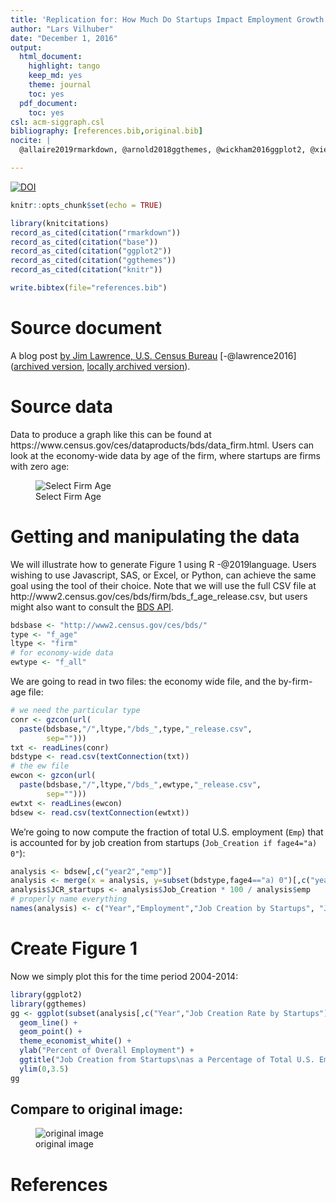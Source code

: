 ```yaml
---
title: 'Replication for: How Much Do Startups Impact Employment Growth in the U.S.?'
author: "Lars Vilhuber"
date: "December 1, 2016"
output:
  html_document:
    highlight: tango
    keep_md: yes
    theme: journal
    toc: yes
  pdf_document:
    toc: yes
csl: acm-siggraph.csl
bibliography: [references.bib,original.bib]
nocite: |
  @allaire2019rmarkdown, @arnold2018ggthemes, @wickham2016ggplot2, @xie2019knitr

---
```

[![DOI](https://zenodo.org/badge/DOI/10.5281/zenodo.400356.svg)](https://doi.org/10.5281/zenodo.400356)

```r
knitr::opts_chunk$set(echo = TRUE)
```
```r
library(knitcitations)
record_as_cited(citation("rmarkdown"))
record_as_cited(citation("base"))
record_as_cited(citation("ggplot2"))
record_as_cited(citation("ggthemes"))
record_as_cited(citation("knitr"))

write.bibtex(file="references.bib")
```

# Source document
A blog post [by Jim Lawrence, U.S. Census Bureau](http://researchmatters.blogs.census.gov/2016/12/01/how-much-do-startups-impact-employment-growth-in-the-u-s/) [-@lawrence2016] ([archived version](https://web.archive.org/web/20161229210623/http://researchmatters.blogs.census.gov/2016/12/01/how-much-do-startups-impact-employment-growth-in-the-u-s/),  [locally archived version](archive/index.html)).

# Source data
Data to produce a graph like this can be found at https://www.census.gov/ces/dataproducts/bds/data_firm.html. Users can look at the economy-wide data by age of the firm, where startups are firms with zero age:

![Select Firm Age](Selection_316.png)

# Getting and manipulating the data
We will illustrate how to generate Figure 1 using R -@2019language. Users wishing to use Javascript, SAS, or Excel, or Python, can achieve the same goal using the tool of their choice. Note that we will use the full CSV file at http://www2.census.gov/ces/bds/firm/bds_f_age_release.csv, but users might also want to consult the [BDS API](https://www.census.gov/data/developers/data-sets/business-dynamics.html).

```r
bdsbase <- "http://www2.census.gov/ces/bds/"
type <- "f_age"
ltype <- "firm"
# for economy-wide data
ewtype <- "f_all"
```
We are going to read in two files: the economy wide file, and the by-firm-age file:
```r
# we need the particular type 
conr <- gzcon(url(
  paste(bdsbase,"/",ltype,"/bds_",type,"_release.csv",
        sep="")))
txt <- readLines(conr)
bdstype <- read.csv(textConnection(txt))
# the ew file
ewcon <- gzcon(url(
  paste(bdsbase,"/",ltype,"/bds_",ewtype,"_release.csv",
        sep="")))
ewtxt <- readLines(ewcon)
bdsew <- read.csv(textConnection(ewtxt))
```
We're going to now compute the fraction of total U.S. employment (`Emp`) that is accounted for by job creation from startups (`Job_Creation if fage4="a) 0"`):

```r
analysis <- bdsew[,c("year2","emp")]
analysis <- merge(x = analysis, y=subset(bdstype,fage4=="a) 0")[,c("year2","Job_Creation")], by="year2")
analysis$JCR_startups <- analysis$Job_Creation * 100 / analysis$emp
# properly name everything
names(analysis) <- c("Year","Employment","Job Creation by Startups", "Job Creation Rate by Startups")
```

# Create Figure 1

Now we simply plot this for the time period 2004-2014:
```r
library(ggplot2)
library(ggthemes)
gg <- ggplot(subset(analysis[,c("Year","Job Creation Rate by Startups")],Year > 2003),aes(x=Year,y=`Job Creation Rate by Startups`)) +
  geom_line() + 
  geom_point() +
  theme_economist_white() +
  ylab("Percent of Overall Employment") +
  ggtitle("Job Creation from Startups\nas a Percentage of Total U.S. Employment\nFrom2004 to 2014") +
  ylim(0,3.5)
gg
```

## Compare to original image:

![original image](archive/bds1.jpg)

# References

